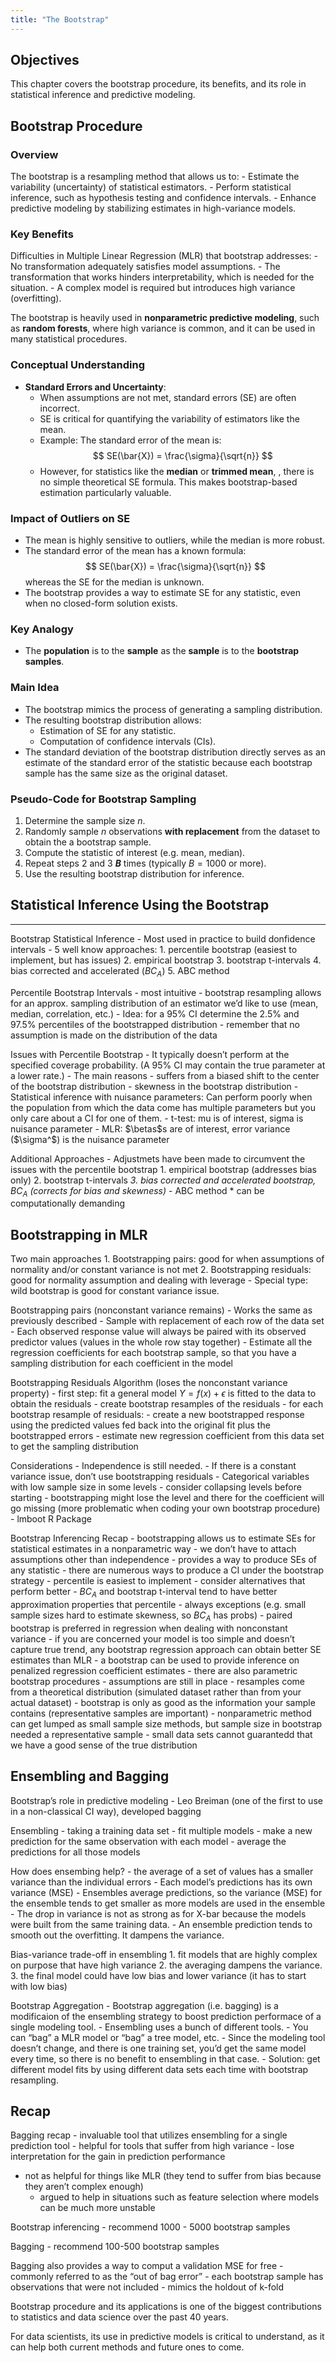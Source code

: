 ```yaml
---
title: "The Bootstrap"
---
```


## Objectives

This chapter covers the bootstrap procedure, its benefits, and its role in statistical inference and predictive modeling.

## Bootstrap Procedure

### Overview
The bootstrap is a resampling method that allows us to:
- Estimate the variability (uncertainty) of statistical estimators.
- Perform statistical inference, such as hypothesis testing and confidence intervals.
- Enhance predictive modeling by stabilizing estimates in high-variance models.

### Key Benefits
Difficulties in Multiple Linear Regression (MLR) that bootstrap addresses:
- No transformation adequately satisfies model assumptions.
- The transformation that works hinders interpretability, which is needed for the situation.
- A complex model is required but introduces high variance (overfitting).

The bootstrap is heavily used in **nonparametric predictive modeling**, such as **random forests**, where high variance is common, and it can be used in many statistical procedures.

### Conceptual Understanding
- **Standard Errors and Uncertainty**:
  - When assumptions are not met, standard errors (SE) are often incorrect.
  - SE is critical for quantifying the variability of estimators like the mean.
  - Example: The standard error of the mean is:
    $$
    SE(\bar{X}) = \frac{\sigma}{\sqrt{n}}
    $$
  - However, for statistics like the **median** or **trimmed mean**, , there is no simple theoretical SE formula. This makes bootstrap-based estimation particularly valuable.

### Impact of Outliers on SE
- The mean is highly sensitive to outliers, while the median is more robust.
- The standard error of the mean has a known formula:
  $$
  SE(\bar{X}) = \frac{\sigma}{\sqrt{n}}
  $$
  whereas the SE for the median is unknown.
- The bootstrap provides a way to estimate SE for any statistic, even when no closed-form solution exists.

### Key Analogy
- The **population** is to the **sample** as the **sample** is to the **bootstrap samples**.

### Main Idea
- The bootstrap mimics the process of generating a sampling distribution.
- The resulting bootstrap distribution allows:
  - Estimation of SE for any statistic.
  - Computation of confidence intervals (CIs).
- The standard deviation of the bootstrap distribution directly serves as an estimate of the standard error of the statistic because each bootstrap sample has the same size as the original dataset.

### Pseudo-Code for Bootstrap Sampling
1. Determine the sample size $n$.
2. Randomly sample $n$ observations **with replacement** from the dataset to obtain the a bootstrap sample.
3. Compute the statistic of interest (e.g. mean, median).
4. Repeat steps 2 and 3 **$B$** times (typically $B = 1000$ or more).
5. Use the resulting bootstrap distribution for inference.


## Statistical Inference Using the Bootstrap

---

Bootstrap Statistical Inference
- Most used in practice to build donfidence intervals
- 5 well know approaches:
  1. percentile bootstrap (easiest to implement, but has issues)
  2. empirical bootstrap
  3. bootstrap t-intervals
  4. bias corrected and accelerated ($BC_A$)
  5. ABC method
  
Percentile Bootstrap Intervals
- most intuitive
- bootstrap resampling allows for an approx. sampling distribution of an estimator we'd like to use (mean, median, correlation, etc.)
- Idea: for a 95% CI determine the 2.5% and 97.5% percentiles of the bootstrapped distribution
- remember that no assumption is made on the distribution of the data

Issues with Percentile Bootstrap
- It typically doesn't perform at the specified coverage probability. (A 95% CI may contain the true parameter at a lower rate.)
- The main reasons
    - suffers from a biased shift to the center of the bootstrap distribution
    - skewness in the bootstrap distribution
- Statistical inference with nuisance parameters: Can perform poorly when the population from which the data come has multiple parameters but you only care about a CI for one of them.
    - t-test: mu is of interest, sigma is nuisance parameter
    - MLR: $\betas$s are of interest, error variance ($\sigma^$) is the nuisance parameter
    
    
Additional Approaches
- Adjustmets have been made to circumvent the issues with the percentile bootstrap
  1. empirical bootstrap (addresses bias only)
  2. bootstrap t-intervals*
  3. bias corrected and accelerated bootstrap, $BC_A$  (corrects for bias and skewness)*
    - ABC method
  * can be computationally demanding


## Bootstrapping in MLR

Two main approaches
1. Bootstrapping pairs: good for when assumptions of normality and/or constant variance is not met
2. Bootstrapping residuals: good for normality assumption and dealing with leverage
  - Special type: wild bootstrap is good for constant variance issue.
  
Bootstrapping pairs (nonconstant variance remains)
- Works the same as previously described
  - Sample with replacement of each row of the data set
  - Each observed response value will always be paired with its observed predictor values (values in the whole row stay together)
  - Estimate all the regression coefficients for each bootstrap sample, so that you have a sampling distribution for each coefficient in the model

Bootstrapping Residuals Algorithm (loses the nonconstant variance property)
- first step: fit a general model $Y = f(x) + \epsilon$ is fitted to the data to obtain the residuals
- create bootstrap resamples of the residuals
- for each bootstrap resample of residuals:
  - create a new bootstrapped response using the predicted values fed back into the original fit plus the bootstrapped errors
  - estimate new regression coefficient from this data set to get the sampling distribution

Considerations
- Independence is still needed.
- If there is a constant variance issue, don't use bootstrapping residuals
- Categorical variables with low sample size in some levels - consider collapsing levels before starting
  - bootstrapping might lose the level and there for the coefficient will go missing (more problematic when coding your own bootstrap procedure)
- lmboot R Package

Bootstrap Inferencing Recap
- bootstrapping allows us to estimate SEs for statistical estimates in a nonparametric way
- we don't have to attach assumptions other than independence
- provides a way to produce SEs of any statistic
- there are numerous ways to produce a CI under the bootstrap strategy
  - percentile is easiest to implement
  - consider alternatives that perform better
  - $BC_A$ and bootstrap t-interval tend to have better approximation properties that percentile
  - always exceptions (e.g. small sample sizes hard to estimate skewness, so $BC_A$ has probs)
- paired bootstrap is preferred in regression when dealing with nonconstant variance
- if you are concerned your model is too simple and doesn't capture true trend, any bootstrap regression approach can obtain better SE estimates than MLR
- a bootstrap can be used to provide inference on penalized regression coefficient estimates
- there are also parametric bootstrap procedures
    - assumptions are still in place
    - resamples come from a theoretical distribution (simulated dataset rather than from your actual dataset)
- bootstrap is only as good as the information your sample contains (representative samples are important)
  - nonparametric method can get lumped as small sample size methods, but sample size in bootstrap needed a representative sample
  - small data sets cannot guarantedd that we have a good sense of the true distribution


## Ensembling and Bagging

Bootstrap's role in predictive modeling
- Leo Breiman (one of the first to use in a non-classical CI way), developed bagging

Ensembling
- taking a training data set
- fit multiple models
- make a new prediction for the same observation with each model
- average the predictions for all those models

How does ensembing help?
- the average of a set of values has a smaller variance than the individual errors
- Each model's predictions has its own variance (MSE)
- Ensembles average predictions, so the variance (MSE) for the ensemble tends to get smaller as more models are used in the ensemble
- The drop in variance is not as strong as for X-bar because the models were built from the same training data.
- An ensemble prediction tends to smooth out the overfitting. It dampens the variance.

Bias-variance trade-off in ensembling
1. fit models that are highly complex on purpose that have high variance
2. the averaging dampens the variance.
3. the final model could have low bias and lower variance (it has to start with low bias)

Bootstrap Aggregation
- Bootstrap aggregation (i.e. bagging) is a modificaion of the ensembling strategy to boost prediction performace of a single modeling tool.
- Ensembling uses a bunch of different tools.
- You can "bag" a MLR model or "bag" a tree model, etc.
- Since the modeling tool doesn't change, and there is one training set, you'd get the same model every time, so there is no benefit to ensembling in that case.
- Solution: get different model fits by using different data sets each time with bootstrap resampling.


## Recap

Bagging recap
- invaluable tool that utilizes ensembling for a single prediction tool
    - helpful for tools that suffer from high variance
    - lose interpretation for the gain in prediction performance

- not as helpful for things like MLR (they tend to suffer from bias because they aren't complex enough)
  - argued to help in situations such as feature selection where models can be much more unstable

Bootstrap inferencing - recommend 1000 - 5000 bootstrap samples

Bagging - recommend 100-500 bootstrap samples

Bagging also provides a way to comput a validation MSE for free
  - commonly referred to as the "out of bag error"
    - each bootstrap sample has observations that were not included
    - mimics the holdout of k-fold

Bootstrap procedure and its applications is one of the biggest contributions to statistics and data science over the past 40 years.

For data scientists, its use in predictive models is critical to understand, as it can help both current methods and future ones to come.
